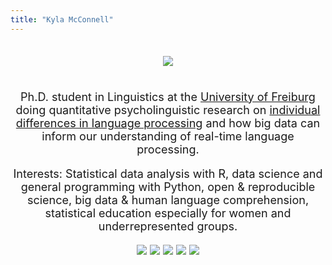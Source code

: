 ```yaml
---
title: "Kyla McConnell"
---
```


<center><font size = 4>
<br>
![](kyla_circle.png)
<br>
<br>

Ph.D. student in Linguistics at the [University of Freiburg](https://www.anglistik.uni-freiburg.de) doing quantitative psycholinguistic research on [individual differences in language processing](https://www.hpsl-linguistics.org/user/648/) and how big data can inform our understanding of real-time language processing.

Interests: Statistical data analysis with R, data science and general programming with Python, open & reproducible science, big data & human language comprehension, statistical education especially for women and underrepresented groups.

[![](researchgate.png)](https://www.researchgate.net/profile/Kyla_Mcconnell2) 
[![](github.png)](https://github.com/kyla-mcconnell) 
[![](googlescholar.png)](https://scholar.google.de/citations?user=bnSDcmQAAAAJ&hl=de&oi=ao) 
[![](twitter.png)](https://twitter.com/McconnellKyla) 
[![](linkedin.png)](https://www.linkedin.com/in/kyla-mcconnell-6667488b/) 

</center></font>
